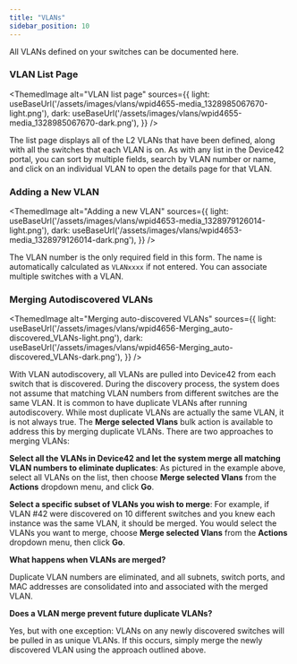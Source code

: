 ```yaml
---
title: "VLANs"
sidebar_position: 10
---
```



All VLANs defined on your switches can be documented here.

### VLAN List Page

<ThemedImage
  alt="VLAN list page"
  sources={{
    light: useBaseUrl('/assets/images/vlans/wpid4655-media_1328985067670-light.png'),
    dark: useBaseUrl('/assets/images/vlans/wpid4655-media_1328985067670-dark.png'),
  }}
/>

The list page displays all of the L2 VLANs that have been defined, along with all the switches that each VLAN is on. As with any list in the Device42 portal, you can sort by multiple fields, search by VLAN number or name, and click on an individual VLAN to open the details page for that VLAN.

### Adding a New VLAN

<ThemedImage
  alt="Adding a new VLAN"
  sources={{
    light: useBaseUrl('/assets/images/vlans/wpid4653-media_1328979126014-light.png'),
    dark: useBaseUrl('/assets/images/vlans/wpid4653-media_1328979126014-dark.png'),
  }}
/>

The VLAN number is the only required field in this form. The name is automatically calculated as `VLANxxxx` if not entered. You can associate multiple switches with a VLAN.

### Merging Autodiscovered VLANs

<ThemedImage
  alt="Merging auto-discovered VLANs"
  sources={{
    light: useBaseUrl('/assets/images/vlans/wpid4656-Merging_auto-discovered_VLANs-light.png'),
    dark: useBaseUrl('/assets/images/vlans/wpid4656-Merging_auto-discovered_VLANs-dark.png'),
  }}
/>

With VLAN autodiscovery, all VLANs are pulled into Device42 from each switch that is discovered. During the discovery process, the system does not assume that matching VLAN numbers from different switches are the same VLAN. It is common to have duplicate VLANs after running autodiscovery. While most duplicate VLANs are actually the same VLAN, it is not always true. The **Merge selected Vlans** bulk action is available to address this by merging duplicate VLANs. There are two approaches to merging VLANs:

**Select all the VLANs in Device42 and let the system merge all matching VLAN numbers to eliminate duplicates**: As pictured in the example above, select all VLANs on the list, then choose **Merge selected Vlans** from the **Actions** dropdown menu, and click **Go**.

**Select a specific subset of VLANs you wish to merge**: For example, if VLAN #42 were discovered on 10 different switches and you knew each instance was the same VLAN, it should be merged. You would select the VLANs you want to merge, choose **Merge selected Vlans** from the **Actions** dropdown menu, then click **Go**.

**What happens when VLANs are merged?**

Duplicate VLAN numbers are eliminated, and all subnets, switch ports, and MAC addresses are consolidated into and associated with the merged VLAN.

**Does a VLAN merge prevent future duplicate VLANs?**

Yes, but with one exception: VLANs on any newly discovered switches will be pulled in as unique VLANs. If this occurs, simply merge the newly discovered VLAN using the approach outlined above.
